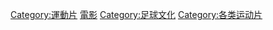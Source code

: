 [[Category:運動片|Category:運動片]]
[[Category:足球題材作品|電影]]
[[Category:足球文化|Category:足球文化]]
[[Category:各类运动片|Category:各类运动片]]
